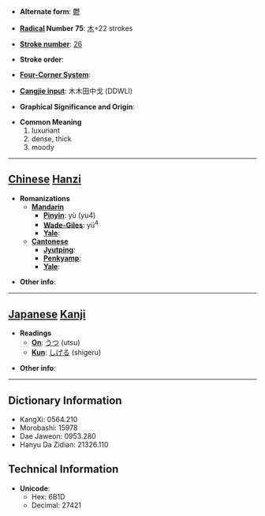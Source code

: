 * '''Alternate form''': [[鬱]]

* '''[[Wiktionary:Chinese radical index| Radical]] Number 75''': [[Wiktionary:Chinese radical index 木|木]]+22 strokes

* '''[[Wiktionary:Chinese total strokes index|Stroke number]]''': [[Wiktionary:Chinese total strokes index 26|26]]

* '''Stroke order''': 

* '''[[Wiktionary:Chinese four corner index|Four-Corner System]]''': 

* '''[[Wiktionary:Chinese Cangjie index|Cangjie input]]''': 木木田中戈 (DDWLI)

* '''Graphical Significance and Origin''': 

* '''Common Meaning'''
*#luxuriant
*# dense, thick
*# moody


----

== [[Chinese]] [[Hanzi]] ==

* '''Romanizations'''
** '''[[Mandarin]]'''
*** '''[[Pinyin]]''': yù (yu4)
*** '''[[Wade-Giles]]''': yü<sup>4</sup>
*** '''[[Yale]]''': 
** '''[[Cantonese]]'''
*** '''[[Jyutping]]''':
*** '''[[Penkyamp]]''': 
*** '''[[Yale]]''': 

* '''Other info''': 

----

== [[Japanese]] [[Kanji]] ==

* '''Readings'''
** '''[[On]]''': [[うつ]] (utsu)
** '''[[Kun]]''': [[しげる]] (shigeru)

* '''Other info''':  

----

== Dictionary Information ==

* KangXi: 0564.210
* Morobashi: 15978
* Dae Jaweon: 0953.280
* Hanyu Da Zidian: 21326.110

== Technical Information ==

* '''Unicode''':
** Hex: 6B1D
** Decimal: 27421